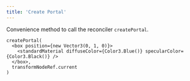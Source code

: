 ```yaml
---
title: 'Create Portal'
---
```


Convenience method to call the reconciler `createPortal`.

```tsx
createPortal(
  <box position={new Vector3(0, 1, 0)}>
    <standardMaterial diffuseColor={Color3.Blue()} specularColor={Color3.Black()} />
  </box>,
  transformNodeRef.current
)
```

<code src="./create-portal/CreatePortal.tsx" />
